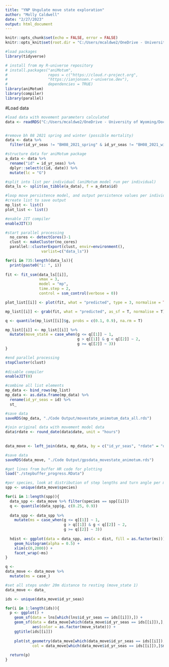 ```yaml
---
title: "YNP Ungulate move state exploration"
author: "Molly Caldwell"
date: "2/27/2023"
output: html_document
---
```


```r
knitr::opts_chunk$set(echo = FALSE, error = FALSE)
knitr::opts_knit$set(root.dir = "C:/Users/mcaldwe2/OneDrive - University of Wyoming/Documents/UWyo/PhD project/YNP-ungulate-niche-paper/")
```

```r
#load packages
library(tidyverse)

# install from my R-universe repository
# install.packages("aniMotum", 
#                  repos = c("https://cloud.r-project.org",
#                  "https://ianjonsen.r-universe.dev"),
#                  dependencies = TRUE)
library(aniMotum)
library(compiler)
library(parallel)
```

#Load data

```r
#load data with movement parameters calculated
data <- readRDS("C:/Users/mcaldwe2/OneDrive - University of Wyoming/Documents/UWyo/PhD project/YNP-ungulate-niche-paper/Data/allspp_cleanedGPSdata_seasonal_moveparams_3.2022.rds")


#remove bh 08 2021 spring and winter (possible mortality)
data <- data %>% 
  filter(id_yr_seas != "BH08_2021_spring" & id_yr_seas != "BH08_2021_winter")
```

```r
#structure data for aniMotum package
a_data <- data %>%
  rename("id" = id_yr_seas) %>% 
  dplyr::select(c(id, date)) %>% 
  mutate(lc = "G")

#split into list per individual (aniMotum model run per individual)
data_ls <- split(as_tibble(a_data), f = a_data$id)
```


```r
#loop move persistence model, and output persistence values per individual
#create list to save output
mp_list <- list()
plot_list <- list()

#enable JIT compiler
enableJIT(3)

#start parallel processing
  no_cores <- detectCores()-1
  clust <- makeCluster(no_cores) 
  parallel::clusterExport(clust, envir=environment(),
                varlist=c("data_ls"))

for(i in 735:length(data_ls)){
  print(paste0("i: ", i))
  
fit <- fit_ssm(data_ls[[i]], 
               vmax = 3, 
               model = "mp", 
               time.step = 2,
               control = ssm_control(verbose = 0))

plot_list[[i]] <- plot(fit, what = "predicted", type = 3, normalise = TRUE)

mp_list[[i]] <- grab(fit, what = "predicted", as_sf = T, normalise = T)

q <- quantile(mp_list[[i]]$g, probs = c(0.1, 0.9), na.rm = T)

mp_list[[i]] <- mp_list[[i]] %>% 
  mutate(move_state = case_when(g <= q[[1]] ~ 1,
                                g > q[[1]] & g < q[[2]] ~ 2,
                                g >= q[[2]] ~ 3))
}

#end parallel processing
stopCluster(clust)
 
#disable compiler
enableJIT(0)
```

```r
#combine all list elements
mp_data <- bind_rows(mp_list)
mp_data <- as.data.frame(mp_data) %>% 
  rename(id_yr_seas = id) %>% 
  st_

#save data
saveRDS(mp_data, "./Code Output/movestate_animotum_data_all.rds")

#join original data with movement model data
data$rdate <- round_date(data$date, unit = "hours")
  
  
data_move <- left_join(data, mp_data, by = c("id_yr_seas", "rdate" = "date"))

#save data
saveRDS(data_move, "./Code Output/gpsdata_movestate_animotum.rds")

``` 

```r
#get lines from buffer HR code for plotting
load("./stepbuffer_progress.RData")
```

```r
#per species, look at distribution of step lengths and turn angle per move state
spp <- unique(data_move$species)

for(i in 1:length(spp)){
  data_spp <- data_move %>% filter(species == spp[[i]])
  q <- quantile(data_spp$g, c(0.25, 0.9))
  
  data_spp <- data_spp %>% 
    mutate(ms = case_when(g <= q[[1]] ~ 1,
                          g > q[[1]] & g < q[[2]] ~ 2,
                          g >= q[[2]] ~ 3))
  
  hdist <- ggplot(data = data_spp, aes(x = dist, fill = as.factor(ms))) +
    geom_histogram(alpha = 0.5) +
    xlim(c(0,2000)) +
    facet_wrap(~ms)
}
```

```r
q <- 
data_move <- data_move %>% 
  mutate(ms = case_)
```




```r
#set all steps under 20m distance to resting (move_state 1)
data_move <- data_
```



```r
ids <- unique(data_move$id_yr_seas)

for(i in 1:length(ids)){
  p <- ggplot() +
    geom_sf(data = lns[which(lns$id_yr_seas == ids[[i]]),]) +
    geom_sf(data = data_move[which(data_move$id_yr_seas == ids[[i]]),],
            aes(color = as.factor(move_state))) +
    ggtitle(ids[[i]])
    
    plot(st_geometry(data_move[which(data_move$id_yr_seas == ids[[i]]),]),
            col = data_move[which(data_move$id_yr_seas == ids[[i]]),]$move_state)
  
  return(p)
}
```


